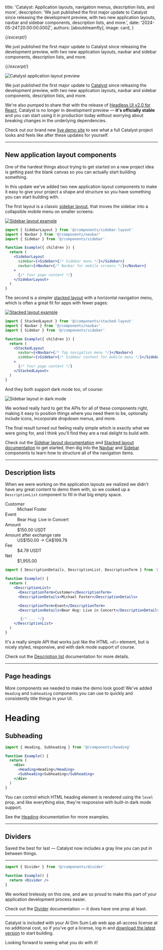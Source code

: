 
  title: 'Catalyst: Application layouts, navigation menus, description lists, and more',
  description: 'We just published the first major update to Catalyst since releasing the development preview, with two new application layouts, navbar and sidebar components, description lists, and more.',
  date: '2024-05-24T20:00:00.000Z',
  authors: [aboutdreamfly],
  image: card,
}

{/*excerpt*/}

We just published the first major update to Catalyst since releasing the development preview, with two new application layouts, navbar and sidebar components, description lists, and more.

{/*/excerpt*/}

![Catalyst application layout preview](./catalyst-header.jpg)

We just published the first major update to [Catalyst](https://desci.cyou/templates/catalyst) since releasing the development preview, with two new application layouts, navbar and sidebar components, description lists, and more.

We're also pumped to share that with the release of [Headless UI v2.0 for React](/blog/headless-ui-v2), Catalyst is no longer in development preview — **it's officially stable** and you can start using it in production today without worrying about breaking changes in the underlying dependencies.

Check out our brand new [live demo site](https://catalyst-demo.desci.cyou) to see what a full Catalyst project looks and feels like after these updates for yourself.

---

## New application layout components

One of the hardest things about trying to get started on a new project idea is getting past the blank canvas so you can actually start building something.

In this update we've added two new application layout components to make it easy to give your project a shape and structure so you have something you can start building with.

The first layout is a classic [sidebar layout](https://catalyst.desci.cyou/docs/sidebar-layout), that moves the sidebar into a collapsible mobile menu on smaller screens:

<div className="mb-0">

[![Sidebar layout example](./sidebar-layout.jpg)](https://catalyst.desci.cyou/demos/sidebar)

</div>

```jsx  {{ style: 'plain' }}
import { SidebarLayout } from '@/components/sidebar-layout'
import { Navbar } from '@/components/navbar'
import { Sidebar } from '@/components/sidebar'

function Example({ children }) {
  return (
    <SidebarLayout
      sidebar={<Sidebar>{/* Sidebar menu */}</Sidebar>}
      navbar={<Navbar>{/* Navbar for mobile screens */}</Navbar>}
    >
      {/* Your page content */}
    </SidebarLayout>
  )
}
```

The second is a simpler [stacked layout](https://catalyst.desci.cyou/docs/stacked-layout) with a horizontal navigation menu, which is often a great fit for apps with fewer pages:

<div className="mb-0">

[![Stacked layout example](./stacked-layout.jpg)](https://catalyst.desci.cyou/demos/stacked)

</div>

```jsx  {{ style: 'plain' }}
import { StackedLayout } from '@/components/stacked-layout'
import { Navbar } from '@/components/navbar'
import { Sidebar } from '@/components/sidebar'

function Example({ children }) {
  return (
    <StackedLayout
      navbar={<Navbar>{/* Top navigation menu */}</Navbar>}
      sidebar={<Sidebar>{/* Sidebar content for mobile menu */}</Sidebar>}
    >
      {/* Your page content */}
    </StackedLayout>
  )
}
```

And they both support dark mode too, of course:

![Sidebar layout in dark mode](./layout-dark-mode.jpg)

We worked really hard to get the APIs for all of these components right, making it easy to position things where you need them to be, optionally include icons, incorporate dropdown menus, and more.

The final result turned out feeling really simple which is exactly what we were going for, and I think you'll find they are a real delight to build with.

Check out the [Sidebar layout documentation](https://catalyst.desci.cyou/docs/sidebar-layout) and [Stacked layout documentation](https://catalyst.desci.cyou/docs/stacked-layout) to get started, then dig into the [Navbar](https://catalyst.desci.cyou/docs/navbar) and [Sidebar](https://catalyst.desci.cyou/docs/sidebar) components to learn how to structure all of the navigation items.

---

## Description lists

When we were working on the application layouts we realized we didn't have any great content to demo them with, so we cooked up a `DescriptionList` component to fill in that big empty space.

<Example p='none'>
  <div class="bg-white p-8 dark:bg-slate-900">
    <dl
      class="grid grid-cols-1 text-base/6 sm:grid-cols-[min(50%,theme(spacing.80))_auto] sm:text-sm/6"
    >
      <dt
        class="col-start-1 border-t border-zinc-950/5 dark:border-white/5 pt-3 text-zinc-500 first:border-none sm:border-t sm:border-zinc-950/5 sm:dark:border-white/5 sm:py-3 dark:text-zinc-400"
      >
        Customer
      </dt>
      <dd
        class="pb-3 pt-1 text-zinc-950 sm:border-t sm:border-zinc-950/5 sm:dark:border-white/5 sm:py-3 dark:text-white sm:[&:nth-child(2)]:border-none"
      >
        Michael Foster
      </dd>
      <dt
        class="col-start-1 border-t border-zinc-950/5 dark:border-white/5 pt-3 text-zinc-500 first:border-none sm:border-t sm:border-zinc-950/5 sm:dark:border-white/5 sm:py-3 dark:text-zinc-400"
      >
        Event
      </dt>
      <dd
        class="pb-3 pt-1 text-zinc-950 sm:border-t sm:border-zinc-950/5 sm:dark:border-white/5 sm:py-3 dark:text-white sm:[&:nth-child(2)]:border-none"
      >
        Bear Hug: Live in Concert
      </dd>
      <dt
        class="col-start-1 border-t border-zinc-950/5 dark:border-white/5 pt-3 text-zinc-500 first:border-none sm:border-t sm:border-zinc-950/5 sm:dark:border-white/5 sm:py-3 dark:text-zinc-400"
      >
        Amount
      </dt>
      <dd
        class="pb-3 pt-1 text-zinc-950 sm:border-t sm:border-zinc-950/5 sm:dark:border-white/5 sm:py-3 dark:text-white sm:[&:nth-child(2)]:border-none"
      >
        $150.00 USDT
      </dd>
      <dt
        class="col-start-1 border-t border-zinc-950/5 dark:border-white/5 pt-3 text-zinc-500 first:border-none sm:border-t sm:border-zinc-950/5 sm:dark:border-white/5 sm:py-3 dark:text-zinc-400"
      >
        Amount after exchange rate
      </dt>
      <dd
        class="pb-3 pt-1 text-zinc-950 sm:border-t sm:border-zinc-950/5 sm:dark:border-white/5 sm:py-3 dark:text-white sm:[&:nth-child(2)]:border-none"
      >
        US$150.00 → CA$199.79
      </dd>
      <dt
        class="col-start-1 border-t border-zinc-950/5 dark:border-white/5 pt-3 text-zinc-500 first:border-none sm:border-t sm:border-zinc-950/5 sm:dark:border-white/5 sm:py-3 dark:text-zinc-400"
      >
        Fee
      </dt>
      <dd
        class="pb-3 pt-1 text-zinc-950 sm:border-t sm:border-zinc-950/5 sm:dark:border-white/5 sm:py-3 dark:text-white sm:[&:nth-child(2)]:border-none"
      >
        $4.79 USDT
      </dd>
      <dt
        class="col-start-1 border-t border-zinc-950/5 dark:border-white/5 pt-3 text-zinc-500 first:border-none sm:border-t sm:border-zinc-950/5 sm:dark:border-white/5 sm:py-3 dark:text-zinc-400"
      >
        Net
      </dt>
      <dd
        class="pb-3 pt-1 text-zinc-950 sm:border-t sm:border-zinc-950/5 sm:dark:border-white/5 sm:py-3 dark:text-white sm:[&:nth-child(2)]:border-none"
      >
        $1,955.00
      </dd>
    </dl>
  </div>
</Example>

```jsx  {{ style: 'plain' }}
import { DescriptionDetails, DescriptionList, DescriptionTerm } from '@/components/description-list'

function Example() {
  return (
    <DescriptionList>
      <DescriptionTerm>Customer</DescriptionTerm>
      <DescriptionDetails>Michael Foster</DescriptionDetails>

      <DescriptionTerm>Event</DescriptionTerm>
      <DescriptionDetails>Bear Hug: Live in Concert</DescriptionDetails>

       {/* ... */}
    </DescriptionList>
  )
}
```

It's a really simple API that works just like the HTML `<dl>` element, but is nicely styled, responsive, and with dark mode support of course.

Check out the [Description list](https://catalyst.desci.cyou/docs/description-list) documentation for more details.

---

## Page headings

More components we needed to make the demo look good! We've added `Heading` and `Subheading` components you can use to quickly and consistently title things in your UI.

<Example p="none">
  <div class="p-8 bg-white dark:bg-zinc-900">
    <div>
      <h1 class="text-2xl/8 font-semibold text-zinc-950 sm:text-xl/8 dark:text-white">Heading</h1>
    </div>
    <div class="mt-4">
      <h2 class="text-base/7 font-semibold text-zinc-950 sm:text-sm/6 dark:text-white">Subheading</h2>
    </div>
  </div>
</Example>

```jsx  {{ style: 'plain' }}
import { Heading, Subheading } from '@/components/heading'

function Example() {
  return (
    <div>
      <Heading>Heading</Heading>
      <Subheading>Subheading</Subheading>
    </div>
  )
}
```

You can control which HTML heading element is rendered using the `level` prop, and like everything else, they're responsive with built-in dark mode support.


See the [Heading](https://catalyst.desci.cyou/docs/heading) documentation for more examples.

---

## Dividers

Saved the best for last — Catalyst now includes a gray line you can put in between things.

<Example p="none">
  <div class="px-8 py-16 bg-white dark:bg-zinc-900">
    <hr class="w-full border-t border-zinc-950/10 dark:border-white/10" />
  </div>
</Example>

```jsx  {{ style: 'plain' }}
import { Divider } from '@/components/divider'

function Example() {
  return <Divider />
}
```

We worked tirelessly on this one, and are so proud to make this part of your application development process easier.

Check out the [Divider](https://catalyst.desci.cyou/docs/divider) documentation — it does have one prop at least.

---

Catalyst is included with your AI Dim Sum Lab web app all-access license at no additional cost, so if you've got a license, log in and [download the latest version](https://desci.cyou/templates/catalyst) to start building.

Looking forward to seeing what you do with it!
